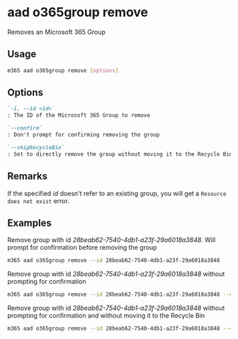 
# aad o365group remove

Removes an Microsoft 365 Group

## Usage

```sh
m365 aad o365group remove [options]
```

## Options

```md definition-list
`-i, --id <id>`
: The ID of the Microsoft 365 Group to remove

`--confirm`
: Don't prompt for confirming removing the group

`--skipRecycleBin`
: Set to directly remove the group without moving it to the Recycle Bin
```

<Global />

## Remarks

If the specified _id_ doesn't refer to an existing group, you will get a `Resource does not exist` error.

## Examples

Remove group with id _28beab62-7540-4db1-a23f-29a6018a3848_. Will prompt for confirmation before removing the group

```sh
m365 aad o365group remove --id 28beab62-7540-4db1-a23f-29a6018a3848
```

Remove group with id _28beab62-7540-4db1-a23f-29a6018a3848_ without prompting for confirmation

```sh
m365 aad o365group remove --id 28beab62-7540-4db1-a23f-29a6018a3848 --confirm
```

Remove group with id _28beab62-7540-4db1-a23f-29a6018a3848_ without prompting for confirmation and without moving it to the Recycle Bin

```sh
m365 aad o365group remove --id 28beab62-7540-4db1-a23f-29a6018a3848 --confirm --skipRecycleBin
```
